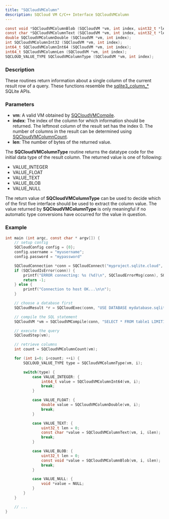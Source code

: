 ```yaml
---
title: "SQCloudVMColumn"
description: SQCloud VM C/C++ Interface SQCloudVMColumn
---
```


```c
const void *SQCloudVMColumnBlob (SQCloudVM *vm, int index, uint32_t *len);
const char *SQCloudVMColumnText (SQCloudVM *vm, int index, uint32_t *len);
double SQCloudVMColumnDouble (SQCloudVM *vm, int index);
int SQCloudVMColumnInt32 (SQCloudVM *vm, int index);
int64_t SQCloudVMColumnInt64 (SQCloudVM *vm, int index);
int64_t SQCloudVMColumnLen (SQCloudVM *vm, int index);
SQCLOUD_VALUE_TYPE SQCloudVMColumnType (SQCloudVM *vm, int index);
```

### Description
These routines return information about a single column of the current result row of a query.
These functions resemble the [sqlite3_column_*](https://www.sqlite.org/c3ref/column_blob.html) SQLite APIs. 


### Parameters
* **vm**: A valid VM obtained by [SQCloudVMCompile](/docs/sdk/c/sqcloudvmcompile).
* **index**: The index of the column for which information should be returned. The leftmost column of the result set has the index 0. The number of columns in the result can be determined using [SQCloudVMColumnCount](/docs/sdk/c/sqcloudvmcolumncount).
* **len**: The number of bytes of the returned value.

The **SQCloudVMColumnType** routine returns the datatype code for the initial data type of the result column. The returned value is one of following:

* VALUE_INTEGER
* VALUE_FLOAT
* VALUE_TEXT
* VALUE_BLOB
* VALUE_NULL

The return value of **SQCloudVMColumnType** can be used to decide which of the first five interface should be used to extract the column value. The value returned by **SQCloudVMColumnType** is only meaningful if no automatic type conversions have occurred for the value in question.

### Example
```c
int main (int argc, const char * argv[]) {
    // setup config
    SQCloudConfig config = {0};
    config.username = "myusername";
    config.password = "mypassword"

    SQCloudConnection *conn = SQCloudConnect("myproject.sqlite.cloud", SQCLOUD_DEFAULT_PORT, &config);
    if (SQCloudIsError(conn)) {
        printf("ERROR connecting: %s (%d)\n", SQCloudErrorMsg(conn), SQCloudErrorCode(conn));
        return -1;
    } else {
        printf("Connection to host OK...\n\n");
    }

    // choose a database first
    SQCloudResult *r = SQCloudExec(conn, "USE DATABASE mydatabase.sqlite;");

    // compile the SQL statement
    SQCloudVM *vm = SQCloudVMCompile(conn, "SELECT * FROM table1 LIMIT1;", -1, NULL);

    // execute the query
    SQCloudStep(vm);

    // retrieve columns
    int count = SQCloudVMColumnCount(vm);

    for (int i=0; i<count; ++i) {
        SQCLOUD_VALUE_TYPE type = SQCloudVMColumnType(vm, i);

        switch(type) {
            case VALUE_INTEGER: {
                int64_t value = SQCloudVMColumnInt64(vm, i);
                break;
            }

            case VALUE_FLOAT: {
                double value = SQCloudVMColumnDouble(vm, i);
                break;
            }

            case VALUE_TEXT: {
                uint32_t len = 0;
                const char *value = SQCloudVMColumnText(vm, i, &len);
                break;
            }

            case VALUE_BLOB: {
                uint32_t len = 0;
                const void *value = SQCloudVMColumnBlob(vm, i, &len);
                break;
            }

            case VALUE_NULL: {
                void *value = NULL;
            }
        }
    }

    // ...
}
```